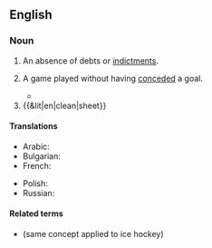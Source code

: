 ==English==

===Noun===
{{en-noun}}

# An absence of debts or [[indictment|indictments]].
# {{lb|en|soccer}} A game played without having [[conceded]] a goal.
#* {{quote-journal
|en
|date=February 6, 2011
|author=Alistair Magowan
|title=West Ham 0 - 1 Birmingham
|work=BBC
|url=http://news.bbc.co.uk/sport2/hi/football/eng_prem/9385585.stm
|page=
|passage=Birmingham had their defence to thank for a '''clean sheet''', although they were lucky to escape when Manuel da Costa shot off-target and then headed wide.}}
# {{&lit|en|clean|sheet}}

====Translations====
{{trans-top|(soccer) game played without having conceded a goal}}
* Arabic: {{t|ar|شِباكٌ نَظِيفَةٌ|f-p}}
* Bulgarian: {{t|bg|суха мрежа|f}}
* French: {{t+|fr|cage inviolée|f}}
{{trans-mid}}
* Polish: {{t|pl|czyste konto|m}}
* Russian: {{t|ru|вы́игрыш всуху́ю|m}}
{{trans-bottom}}

====Related terms====
* {{l|en|shutout}} (same concept applied to ice hockey)